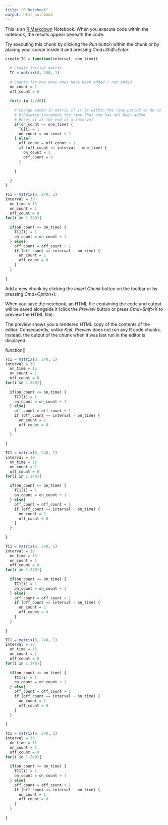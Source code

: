 ```yaml
---
title: "R Notebook"
output: html_notebook
---
```


This is an [R Markdown](http://rmarkdown.rstudio.com) Notebook. When you execute code within the notebook, the results appear beneath the code. 

Try executing this chunk by clicking the *Run* button within the chunk or by placing your cursor inside it and pressing *Cmd+Shift+Enter*. 


```r
create_TC = function(interval, one_time){
  
  # Create initial matrix
  TC = matrix(0, 240, 1)
  
  # Counts for how many ones have been added / not added
  on_count = 1
  off_count = 0
  
  for(i in 1:240){
    
    # Change index in matrix if it is within the time period to do so 
    # Otherwise increment the time that one has not been added
    # Reset if at the end of a interval
    if(on_count <= one_time) {
      TC[i] = 1
      on_count = on_count + 1
    } else{
      off_count = off_count + 1
      if (off_count == interval - one_time) {
        on_count = 1
        off_count = 0
      }
  
    }
  
  }
}
```


```r
TC1 = matrix(0, 240, 1)
interval = 30
  on_time = 15
  on_count = 1
  off_count = 0
for(i in 1:240){
  
  if(on_count <= on_time) {
    TC1[i] = 1
    on_count = on_count + 1
  } else{
    off_count = off_count + 1
    if (off_count == interval - on_time) {
      on_count = 1
      off_count = 0
    }
  }
  
}
```

Add a new chunk by clicking the *Insert Chunk* button on the toolbar or by pressing *Cmd+Option+I*.

When you save the notebook, an HTML file containing the code and output will be saved alongside it (click the *Preview* button or press *Cmd+Shift+K* to preview the HTML file). 

The preview shows you a rendered HTML copy of the contents of the editor. Consequently, unlike *Knit*, *Preview* does not run any R code chunks. Instead, the output of the chunk when it was last run in the editor is displayed.

function()

```r
TC1 = matrix(0, 240, 1)
interval = 30
  on_time = 15
  on_count = 1
  off_count = 0
for(i in 1:240){
  
  if(on_count <= on_time) {
    TC1[i] = 1
    on_count = on_count + 1
  } else{
    off_count = off_count + 1
    if (off_count == interval - on_time) {
      on_count = 1
      off_count = 0
    }
  }
  
}
```

```r
TC1 = matrix(0, 240, 1)
interval = 30
  on_time = 15
  on_count = 1
  off_count = 0
for(i in 1:240){
  
  if(on_count <= on_time) {
    TC1[i] = 1
    on_count = on_count + 1
  } else{
    off_count = off_count + 1
    if (off_count == interval - on_time) {
      on_count = 1
      off_count = 0
    }
  }
  
}
```

```r
TC1 = matrix(0, 240, 1)
interval = 30
  on_time = 15
  on_count = 1
  off_count = 0
for(i in 1:240){
  
  if(on_count <= on_time) {
    TC1[i] = 1
    on_count = on_count + 1
  } else{
    off_count = off_count + 1
    if (off_count == interval - on_time) {
      on_count = 1
      off_count = 0
    }
  }
  
}
```

```r
TC1 = matrix(0, 240, 1)
interval = 30
  on_time = 15
  on_count = 1
  off_count = 0
for(i in 1:240){
  
  if(on_count <= on_time) {
    TC1[i] = 1
    on_count = on_count + 1
  } else{
    off_count = off_count + 1
    if (off_count == interval - on_time) {
      on_count = 1
      off_count = 0
    }
  }
  
}
```

```r
TC1 = matrix(0, 240, 1)
interval = 30
  on_time = 15
  on_count = 1
  off_count = 0
for(i in 1:240){
  
  if(on_count <= on_time) {
    TC1[i] = 1
    on_count = on_count + 1
  } else{
    off_count = off_count + 1
    if (off_count == interval - on_time) {
      on_count = 1
      off_count = 0
    }
  }
  
}
```
